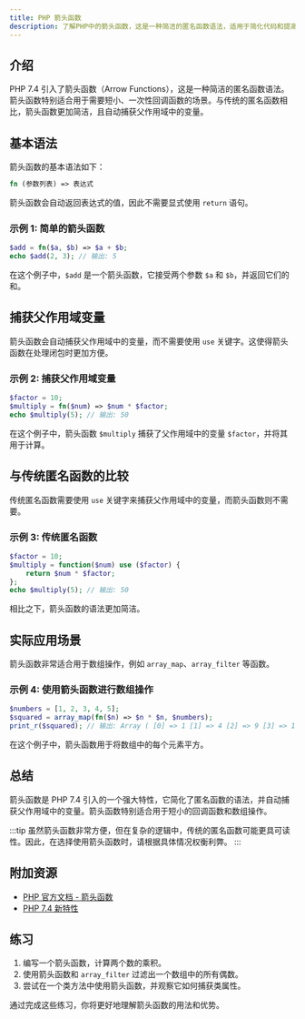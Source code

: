 ```yaml
---
title: PHP 箭头函数
description: 了解PHP中的箭头函数，这是一种简洁的匿名函数语法，适用于简化代码和提高可读性。
---
```


## 介绍

PHP 7.4 引入了箭头函数（Arrow Functions），这是一种简洁的匿名函数语法。箭头函数特别适合用于需要短小、一次性回调函数的场景。与传统的匿名函数相比，箭头函数更加简洁，且自动捕获父作用域中的变量。

## 基本语法

箭头函数的基本语法如下：

```php
fn (参数列表) => 表达式
```

箭头函数会自动返回表达式的值，因此不需要显式使用 `return` 语句。

### 示例 1: 简单的箭头函数

```php
$add = fn($a, $b) => $a + $b;
echo $add(2, 3); // 输出: 5
```

在这个例子中，`$add` 是一个箭头函数，它接受两个参数 `$a` 和 `$b`，并返回它们的和。

## 捕获父作用域变量

箭头函数会自动捕获父作用域中的变量，而不需要使用 `use` 关键字。这使得箭头函数在处理闭包时更加方便。

### 示例 2: 捕获父作用域变量

```php
$factor = 10;
$multiply = fn($num) => $num * $factor;
echo $multiply(5); // 输出: 50
```

在这个例子中，箭头函数 `$multiply` 捕获了父作用域中的变量 `$factor`，并将其用于计算。

## 与传统匿名函数的比较

传统匿名函数需要使用 `use` 关键字来捕获父作用域中的变量，而箭头函数则不需要。

### 示例 3: 传统匿名函数

```php
$factor = 10;
$multiply = function($num) use ($factor) {
    return $num * $factor;
};
echo $multiply(5); // 输出: 50
```

相比之下，箭头函数的语法更加简洁。

## 实际应用场景

箭头函数非常适合用于数组操作，例如 `array_map`、`array_filter` 等函数。

### 示例 4: 使用箭头函数进行数组操作

```php
$numbers = [1, 2, 3, 4, 5];
$squared = array_map(fn($n) => $n * $n, $numbers);
print_r($squared); // 输出: Array ( [0] => 1 [1] => 4 [2] => 9 [3] => 16 [4] => 25 )
```

在这个例子中，箭头函数用于将数组中的每个元素平方。

## 总结

箭头函数是 PHP 7.4 引入的一个强大特性，它简化了匿名函数的语法，并自动捕获父作用域中的变量。箭头函数特别适合用于短小的回调函数和数组操作。

:::tip
虽然箭头函数非常方便，但在复杂的逻辑中，传统的匿名函数可能更具可读性。因此，在选择使用箭头函数时，请根据具体情况权衡利弊。
:::

## 附加资源

- [PHP 官方文档 - 箭头函数](https://www.php.net/manual/en/functions.arrow.php)
- [PHP 7.4 新特性](https://www.php.net/releases/7.4/en.php)

## 练习

1. 编写一个箭头函数，计算两个数的乘积。
2. 使用箭头函数和 `array_filter` 过滤出一个数组中的所有偶数。
3. 尝试在一个类方法中使用箭头函数，并观察它如何捕获类属性。

通过完成这些练习，你将更好地理解箭头函数的用法和优势。
